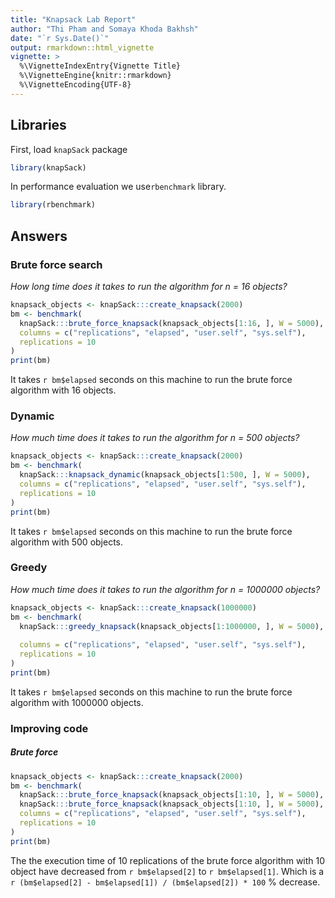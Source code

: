 ```yaml
---
title: "Knapsack Lab Report"
author: "Thi Pham and Somaya Khoda Bakhsh"
date: "`r Sys.Date()`"
output: rmarkdown::html_vignette
vignette: >
  %\VignetteIndexEntry{Vignette Title}
  %\VignetteEngine{knitr::rmarkdown}
  %\VignetteEncoding{UTF-8}
---
```


## Libraries
First, load `knapSack` package
```r
library(knapSack)
```

In performance evaluation we use`rbenchmark` library.
```r
library(rbenchmark)
```

## Answers

### Brute force search


_How long time does it takes to run the algorithm for n = 16 objects?_

```r
knapsack_objects <- knapSack:::create_knapsack(2000)
bm <- benchmark(
  knapSack:::brute_force_knapsack(knapsack_objects[1:16, ], W = 5000),
  columns = c("replications", "elapsed", "user.self", "sys.self"),
  replications = 10
)
print(bm)
```
It takes `r bm$elapsed` seconds on this machine to run the brute force algorithm with 16 objects.


### Dynamic

_How much time does it takes to run the algorithm for n = 500 objects?_

```r
knapsack_objects <- knapSack:::create_knapsack(2000)
bm <- benchmark(
  knapSack:::knapsack_dynamic(knapsack_objects[1:500, ], W = 5000),
  columns = c("replications", "elapsed", "user.self", "sys.self"),
  replications = 10
)
print(bm)
```

It takes `r bm$elapsed` seconds on this machine to run the brute force algorithm with 500 objects.


### Greedy

_How much time does it takes to run the algorithm for n = 1000000 objects?_

```r
knapsack_objects <- knapSack:::create_knapsack(1000000)
bm <- benchmark(
  knapSack:::greedy_knapsack(knapsack_objects[1:1000000, ], W = 5000),
  
  columns = c("replications", "elapsed", "user.self", "sys.self"),
  replications = 10
)
print(bm)
```

It takes `r bm$elapsed` seconds on this machine to run the brute force algorithm with 1000000 objects.


### Improving code
##### Brute force

```r
knapsack_objects <- knapSack:::create_knapsack(2000)
bm <- benchmark(
  knapSack:::brute_force_knapsack(knapsack_objects[1:10, ], W = 5000),
  knapSack:::brute_force_knapsack(knapsack_objects[1:10, ], W = 5000), 
  columns = c("replications", "elapsed", "user.self", "sys.self"),
  replications = 10
)
print(bm)
```

The the execution time of 10 replications of the brute force algorithm with 10 object have decreased from `r bm$elapsed[2]` to `r bm$elapsed[1]`. Which is a `r (bm$elapsed[2] - bm$elapsed[1]) / (bm$elapsed[2]) * 100` % decrease.

